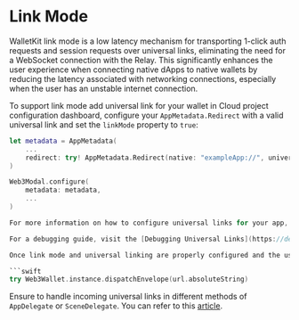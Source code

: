 # Link Mode

WalletKit link mode is a low latency mechanism for transporting 1-click auth requests and session requests over universal links, eliminating the need for a WebSocket connection with the Relay. This significantly enhances the user experience when connecting native dApps to native wallets by reducing the latency associated with networking connections, especially when the user has an unstable internet connection.

To support link mode add universal link for your wallet in Cloud project configuration dashboard, configure your `AppMetadata.Redirect` with a valid universal link and set the `linkMode` property to `true`:

```swift
let metadata = AppMetadata(
    ...
    redirect: try! AppMetadata.Redirect(native: "exampleApp://", universal: "https://example.com/example_wallet", linkMode: true)
)

Web3Modal.configure(
    metadata: metadata,
    ...
)

For more information on how to configure universal links for your app, refer to the [Apple Documentation](https://developer.apple.com/documentation/xcode/allowing-apps-and-websites-to-link-to-your-content?language=objc).

For a debugging guide, visit the [Debugging Universal Links](https://developer.apple.com/documentation/technotes/tn3155-debugging-universal-links) page.

Once link mode and universal linking are properly configured and the user interacts with a link mode supporting dApp, your wallet will receive requests over universal linking. You must pass these requests to WalletKit so it can process them:

```swift
try Web3Wallet.instance.dispatchEnvelope(url.absoluteString)
```

Ensure to handle incoming universal links in different methods of `AppDelegate` or `SceneDelegate`. You can refer to this [article](https://developer.apple.com/documentation/xcode/supporting-universal-links-in-your-app?language=objc).

